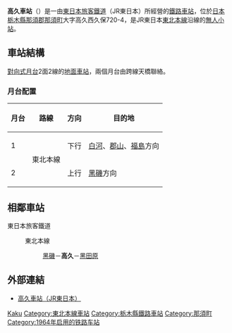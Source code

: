 {{NoteTA|1 = zh:高久車站; zh-cn:高久站; zh-tw:高久車站; zh-hk:高久站; }}
{{日本車站資訊
|公司色 = green
|文字色 =
|站名 = 高久站
|圖片 = JR_Takaku_sta_001.jpg
|pxl = 
|圖片說明 = 站舍
|日文原名 = 高久
|平假名 = たかく
|羅馬拼音 = Takaku
|電報略號 = タク
|所屬公司 = [[東日本旅客鐵道|東日本旅客鐵道]]（JR東日本）
|所在地 = [[栃木縣|栃木縣]][[那須郡|那須郡]][[那須町|那須町]]大字高久甲字西久保720-4
|啟用年月日 = 1964年（[[昭和|昭和]]39年）9月1日
|車站構造 = [[地面車站|地面車站]]
|月台配置 = 2面2線
|乘客人數 = 36
|上下車人次 = 
|統計年度 = 2008年
|所屬路線 = {{Color|mediumseagreen|■}}[[東北本線|東北本線]]
|前一站 = [[黑磯站|黑磯]]
|前一站距離 = 4.0
|後一站距離 = 4.2
|後一站 = [[黑田原站|黑田原]]
|距離 = 167.3
|起點站 = [[東京站|東京]]
|轉車 =
|備註 = [[無人站|無人站]]（設有乘車站證明書發行機）
}}
'''高久車站'''（{{jpn|j=高久駅|hg=たかくえき|rm=Takaku eki|f=y}}）是一由[[東日本旅客鐵道|東日本旅客鐵道]]（JR東日本）所經營的[[鐵路車站|鐵路車站]]，位於[[日本|日本]][[栃木縣|栃木縣]][[那須郡|那須郡]][[那須町|那須町]]大字高久西久保720-4，是JR東日本[[東北本線|東北本線]]沿線的[[無人車站|無人小站]]。

== 車站結構 ==
[[對向式月台|對向式月台]]2面2線的[[地面車站|地面車站]]，兩個月台由跨線天橋聯絡。
=== 月台配置 ===
<!--行先欄の記載は、スマートフォン向けアプリ「JR東日本アプリ」内の駅構内図の記載に基づく--->
{| rules="rows" class="wikitable"
!月台<!-- 事業者側による呼称 --->!!路線!!方向!!目的地
|-
! 1
|rowspan=2|{{Color|mediumseagreen|■}}東北本線
| style="text-align:center" | 下行
|[[白河車站_(日本)|白河]]、[[郡山站_(福島縣)|郡山]]、[[福島站_(福島縣)|福島]]方向
|-
! 2
| style="text-align:center" | 上行
|[[黑磯站|黑磯]]方向
|}

== 相鄰車站 ==
; 東日本旅客鐵道
: {{Color|mediumseagreen|■}}東北本線
:: [[黑磯站|黑磯]]－'''高久'''－[[黑田原站|黑田原]]

== 外部連結 ==
* {{ja}}[http://www.jreast.co.jp/estation/station/info.aspx?StationCd=933 高久車站（JR東日本）] {{Wayback|url=http://www.jreast.co.jp/estation/station/info.aspx?StationCd=933 |date=20201124124151 }}

{{東北本線}}

{{japan-rail-stub}}

{{DEFAULTSORT:Takaku}}

[[Category:日本鐵路車站_Ta|Kaku]]
[[Category:東北本線車站|Category:東北本線車站]]
[[Category:栃木縣鐵路車站|Category:栃木縣鐵路車站]]
[[Category:那須町|Category:那須町]]
[[Category:1964年启用的铁路车站|Category:1964年启用的铁路车站]]